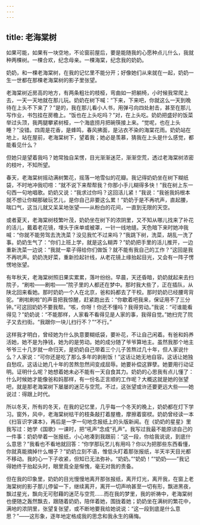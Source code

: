 ```yaml
---
---
---
```

title: 老海棠树
---




如果可能，如果有一块空地，不论窗前屋后，要是能随我的心愿种点儿什么，我就种两棵树。一棵合欢，纪念母亲。一棵海棠，纪念我的奶奶。

奶奶，和一棵老海棠树，在我的记忆里不能分开；好像她们从来就在一起，奶奶一生一世都在那棵老海棠树的影子里张望。

老海棠树近房高的地方，有两条粗壮的枝桠，弯曲如一把躺椅，小时候我常爬上去，一天一天地就在那儿玩。奶奶在树下喊：“下来，下来吧，你就这么一天到晚待在上头不下来了？”是的，我在那儿看小人书，用弹弓向四处射击，甚至在那儿写作业，书包挂在房檐上。“饭也在上头吃吗？”对，在上头吃。奶奶把盛好的饭菜举过头顶，我两腿攀紧树桠，一个海底捞月把碗筷接上来。“觉呢，也在上头睡？”没错。四周是花香，是蜂鸣，春风拂面，是沾衣不染的海棠花雨。奶奶站在地上，站在屋前，老海棠树下，望着我；她必是羡慕，猜我在上头是什么感觉，都能看见什么？

但她只是望着我吗？她常独自呆愣，目光渐渐迷茫，渐渐空荒，透过老海棠树浓密的枝叶，不知所望。

春天，老海棠树摇动满树繁花，摇落一地雪似的花瓣。我记得奶奶坐在树下糊纸袋，不时地冲我叨唠：“就不说下来帮帮我？你那小手儿糊得多快！”我在树上东一句西一句地唱歌。奶奶又说：“我求过你吗？这回活儿紧！”我说：“我爸我妈根本就不想让你糊那破玩艺儿，是你自己非要这么累！”奶奶于是不再吭声，直起腰，喘口气，这当儿就又呆呆地张望——从粉白的花间，一直到无限的天空。

或者夏天，老海棠树枝繁叶茂，奶奶坐在树下的浓阴里，又不知从哪儿找来了补花的活儿，戴着老花镜，埋头于床单或被罩，一针一线地缝。天色暗下来时她冲我喊：“你就不能劳驾去洗洗菜？没见我忙不过来吗？”我跳下树，洗菜，胡乱一洗了事。奶奶生气了：“你们上班上学，就是这么糊弄？”奶奶把手里的活儿推开，一边重新洗菜一边说：“我就一辈子得给你们做饭？就不能有我自己的工作？”这回是我不再吭声。奶奶洗好菜，重新捡起针线，从老花镜上缘抬起目光，又会有一阵子愣愣地张望。

有年秋天，老海棠树照旧果实累累，落叶纷纷。早晨，天还昏暗，奶奶就起来去扫院子，“刷啦——刷啦——”院子里的人都还在梦中。那时我大些了，正在插队，从陕北回来看她。那时奶奶一个人在北京，爸和妈都去了干校。那时奶奶已经腰弯背驼。“刷啦刷啦”的声音把我惊醒，赶紧跑出去：“你歇着吧我来，保证用不了三分钟。”可这回奶奶不要我帮。“咳，你呀！你还不懂吗？我得劳动。”我说：“可谁能看得见？”奶奶说：“不能那样，人家看不看得见是人家的事，我得自觉。”她扫完了院子又去扫街。“我跟你一块儿扫行不？”“不行。”

这样我才明白，曾经她为什么执意要糊纸袋，要补花，不让自己闲着。有爸和妈养活她，她不是为挣钱，她为的是劳动。她的成分随了爷爷算地主。虽然我那个地主爷爷三十几岁就一命归天，是奶奶自己带着三个儿子苦熬过几十年，但人家说什么？人家说：“可你还是吃了那么多年的剥削饭！”这话让她无地自容。这话让她独自愁叹。这话让她几十年的苦熬忽然间变成屈辱。她要补偿这罪孽。她要用行动证明。证明什么呢？她想着她未必不能有一天自食其力。奶奶的心思我有点儿懂了：什么时候她才能像爸和妈那样，有一份名正言顺的工作呢？大概这就是她的张望吧，就是那老海棠树下屡屡的迷茫与空荒。不过，这张望或许还要更远大些——她说过：得跟上时代。

所以冬天，所有的冬天，在我的记忆里，几乎每一个冬天的晚上，奶奶都在灯下学习。窗外，风中，老海棠树枯干的枝条敲打着屋檐，摩擦着窗棂。奶奶曾经读一本《扫盲识字课本》，再后是一字一句地念报纸上的头版新闻。在《奶奶的星星》里我写过：她学《国歌》一课时，把“吼声”念成“孔声”。我写过我最不能原谅自己的一件事：奶奶举着一张报纸，小心地凑到我跟前：“这一段，你给我说说，到底什么意思？”我看也不看地就回答：“你学那玩艺儿有用吗？你以为把那些东西看懂，你就真能摘掉什么帽子？”奶奶立刻不语，惟低头盯着那张报纸，半天半天目光都不移动。我的心一下子收紧，但知已无法弥补。“奶奶。”“奶奶！”“奶奶——”我记得她终于抬起头时，眼里竟全是惭愧，毫无对我的责备。



但在我的印象里，奶奶的目光慢慢地离开那张报纸，离开灯光，离开我，在窗上老海棠树的影子那儿停留一下，继续离开，离开一切声响甚至一切有形，飘进黑夜，飘过星光，飘向无可慰藉的迷茫与空荒……而在我的梦里，我的祈祷中，老海棠树也便随之轰然飘去，跟随着奶奶，陪伴着她，围拢着她；奶奶坐在满树的繁花中，满地的浓阴里，张望复张望，或不断地要我给她说说：“这一段到底是什么意思？”——这形象，逐年地定格成我的思念和我永生的痛悔。
